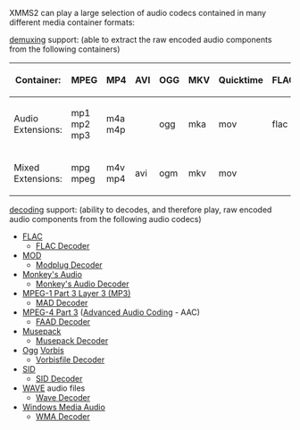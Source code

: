 XMMS2 can play a large selection of audio codecs contained in many different media container formats:

[[demuxing]] support: (able to extract the raw encoded audio components from the following containers)
{| border="1" cellspacing="2" cellpadding="5" align="center"
! Container:
| MPEG
| MP4
| AVI
| OGG
| MKV
| Quicktime
| FLAC
| ASF
| WAV
|- 
! Audio Extensions:
| mp1 mp2 mp3
| m4a m4p
| 
| ogg
| mka
| mov
| flac
| asf wma
| wav
|-
! Mixed Extensions:
| mpg mpeg
| m4v mp4
| avi
| ogm
| mkv
| mov
|
| wmv
|
|}



[[decoding]] support: (ability to decodes, and therefore play, raw encoded audio components from the following audio codecs)


* [[Wikipedia:FLAC | FLAC]]
** [[Component:FLAC | FLAC Decoder]]
* [[Wikipedia:MOD_(file_format) | MOD]]
** [[Component:modplug | Modplug Decoder]]
* [[Wikipedia:Monkey's_Audio| Monkey's Audio]]
** [[Component:mac | Monkey's Audio Decoder]]
* [[Wikipedia:MP3 |MPEG-1 Part 3 Layer 3 (MP3)]]
** [[Component:mad | MAD Decoder]]
* [[Wikipedia:MPEG-4 Part 3 | MPEG-4 Part 3]] ([[Wikipedia:Advanced Audio Coding |Advanced Audio Coding]] - AAC)
** [[Component:faad | FAAD Decoder]]
* [[Wikipedia:Musepack | Musepack]]
** [[Component:musepack | Musepack Decoder]]
* [[Wikipedia:Ogg | Ogg]] [[Wikipedia:Vorbis | Vorbis]]
** [[Component:vorbis | Vorbisfile Decoder]]
* [[Wikipedia:SID_(file_format) | SID]]
** [[Component:sid | SID Decoder]]
* [[Wikipedia:WAVE | WAVE]] audio files
** [[Component:wave | Wave Decoder]]
* [[Wikipedia:Windows_Media_Audio | Windows Media Audio]]
** [[Component:wma | WMA Decoder]]
